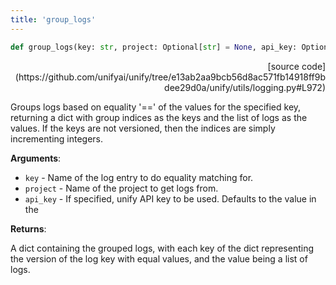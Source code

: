```yaml
---
title: 'group_logs'
---
```


```python
def group_logs(key: str, project: Optional[str] = None, api_key: Optional[str] = None):
```

<p align="right">[source code](https://github.com/unifyai/unify/tree/e13ab2aa9bcb56d8ac571fb14918ff9bdee29d0a/unify/utils/logging.py#L972)</p>

Groups logs based on equality '==' of the values for the specified key, returning a
dict with group indices as the keys and the list of logs as the values. If the keys
are not versioned, then the indices are simply incrementing integers.

**Arguments**:

- `key` - Name of the log entry to do equality matching for.
- `project` - Name of the project to get logs from.
- `api_key` - If specified, unify API key to be used. Defaults to the value in the



**Returns**:

A dict containing the grouped logs, with each key of the dict representing the
version of the log key with equal values, and the value being a list of logs.